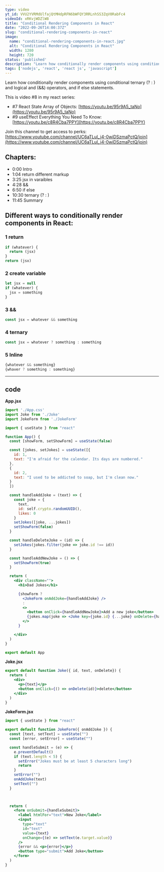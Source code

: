 ```yaml
---
type: video
yt_id: VVU2YVRMdUlfajQtMHdpRFN6bWFQY3RRLnhSS3ZqV0RabFc4
videoId: xRKvjWDZlW8
title: "Conditional Rendering Components in React"
date: "2022-09-26T14:00:37Z"
slug: "conditional-rendering-components-in-react"
image: 
  name: "conditional-rendering-components-in-react.jpg"
  alt: "Conditional Rendering Components in React"
  width: 1280
  height: 720
status: 'published'
description: "Learn how conditionally render components using conditional ternary (? : ) and logical and (&&) operators, and if else statements. "
tags: ['nodejs', 'react', 'react js', 'javascript']
---
```


Learn how conditionally render components using conditional ternary (? : ) and logical and (&&) operators, and if else statements. 

This is video #8 in my react series: 

* #7 React State Array of Objects: [https://youtu.be/95r9A5_taNo](https://youtu.be/95r9A5_taNo)
* #9 useEffect Everything You Need To Know: [https://youtu.be/c8R4Cba7PPY](https://youtu.be/c8R4Cba7PPY)

Join this channel to get access to perks:
[https://www.youtube.com/channel/UC6aTLuI_j4-0wiDSzmaPctQ/join](https://www.youtube.com/channel/UC6aTLuI_j4-0wiDSzmaPctQ/join)

## Chapters:

* 0:00​ Intro
* 1:04 return different markup
* 3:25 jsx in varaibles
* 4:28 &&
* 6:50 if else 
* 10:30 ternary (? : ) 
* 11:45 Summary


## Different ways to conditionally render components in React:

### 1 return

```jsx
if (whatever) {
  return (jsx)
} 
return (jsx)
```

### 2 create variable

```jsx
let jsx = null
if (whatever) {
  jsx = something
} 
```

### 3 &&

```jsx
const jsx = whatever && something
```

### 4 ternary

```jsx
const jsx = whatever ? something : something
```

### 5 Inline

```jsx
{whatever && something}
{whaver ? something : something}
```

---

## code

**App.jsx**
```jsx
import './App.css'
import Joke from './Joke'
import JokeForm from './JokeForm'

import { useState } from "react"

function App() {
  const [showForm, setShowForm] = useState(false)

  const [jokes, setJokes] = useState([{
    id: 1,
    text: "I'm afraid for the calendar. Its days are numbered."
  },
  {
    id: 2,
    text: "I used to be addicted to soap, but I'm clean now."
  }
  ])

  const handleAddJoke = (text) => {
    const joke = {
      text,
      id: self.crypto.randomUUID(),
      likes: 0
    }
    setJokes([joke, ...jokes])
    setShowForm(false)
  }

  const handleDeleteJoke = (id) => {
    setJokes(jokes.filter(joke => joke.id !== id))
  }

  const handleAddNewJoke = () => {
    setShowForm(true)
  }

  return (
    <div className="">
      <h1>Dad Jokes</h1>

      {showForm ?
        <JokeForm onAddJoke={handleAddJoke} />
        :
        <>
          <button onClick={handleAddNewJoke}>Add a new joke</button>
          {jokes.map(joke => <Joke key={joke.id} {...joke} onDelete={handleDeleteJoke} />)}
        </>
      }

    </div>
  )
}

export default App
```

**Joke.jsx**

```jsx
export default function Joke({ id, text, onDelete}) {
  return (
    <div>
      <p>{text}</p>
      <button onClick={() => onDelete(id)}>delete</button>
    </div>
  )
}
```

**JokeForm.jsx**

```jsx
import { useState } from "react"

export default function JokeForm({ onAddJoke }) {
  const [text, setText] = useState("")
  const [error, setError] = useState("")

  const handleSubmit = (e) => {
    e.preventDefault()
    if (text.length < 5) {
      setError("Jokes must be at least 5 characters long")
      return
    }
    setError("")
    onAddJoke(text)
    setText("")
  }

  

  return (
    <form onSubmit={handleSubmit}>
      <label htmlFor="text">New Joke</label>
      <input
        type="text"
        id="text"
        value={text}
        onChange={(e) => setText(e.target.value)}
      />
      {error && <p>{error}</p>}
      <button type="submit">Add Joke</button>
    </form>
  )
}
```

